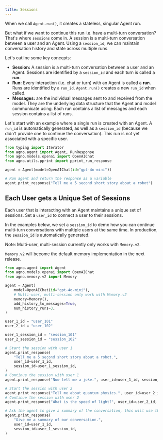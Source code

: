 ```yaml
---
title: Sessions
---
```


When we call `Agent.run()`, it creates a stateless, singular Agent run.

But what if we want to continue this run i.e. have a multi-turn conversation? That's where `sessions` come in. A session is a multi-turn conversation between a user and an Agent. Using a `session_id`, we can maintain conversation history and state across multiple runs.

Let's outline some key concepts:

- **Session:** A session is a multi-turn conversation between a user and an Agent. Sessions are identified by a `session_id` and each turn is called a **run**.
- **Run:** Every interaction (i.e. chat or turn) with an Agent is called a **run**. Runs are identified by a `run_id`. `Agent.run()` creates a new `run_id` when called.
- **Messages:** are the individual messages sent to and received from the model. They are the underlying data structure that the Agent and model communicate using. Each run contains a list of messages and each session contains a list of runs.

Let's start with an example where a single run is created with an Agent. A `run_id` is automatically generated, as well as a `session_id` (because we didn't provide one to continue the conversation). This run is not yet associated with a specific user.

```python
from typing import Iterator
from agno.agent import Agent, RunResponse
from agno.models.openai import OpenAIChat
from agno.utils.pprint import pprint_run_response

agent = Agent(model=OpenAIChat(id="gpt-4o-mini"))

# Run agent and return the response as a variable
agent.print_response("Tell me a 5 second short story about a robot")
```

## Each User gets a Unique Set of Sessions

Each user that is interacting with an Agent maintains a unique set of sessions. Set a `user_id` to connect a user to their sessions.

In the examples below, we set a `session_id` to demo how you can continue multi-turn conversations with multiple users at the same time. In production, the `session_id` is automatically generated.

Note: Multi-user, multi-session currently only works with `Memory.v2`.

<Tip>

`Memory.v2` will become the default memory implementation in the next release.

</Tip>

```python
from agno.agent import Agent
from agno.models.openai import OpenAIChat
from agno.memory.v2 import Memory

agent = Agent(
    model=OpenAIChat(id="gpt-4o-mini"),
    # Multi-user, multi-session only work with Memory.v2
    memory=Memory(),
    add_history_to_messages=True,
    num_history_runs=3,
)

user_1_id = "user_101"
user_2_id = "user_102"

user_1_session_id = "session_101"
user_2_session_id = "session_102"

# Start the session with user 1
agent.print_response(
    "Tell me a 5 second short story about a robot.",
    user_id=user_1_id,
    session_id=user_1_session_id,
)
# Continue the session with user 1
agent.print_response("Now tell me a joke.", user_id=user_1_id, session_id=user_1_session_id)

# Start the session with user 2
agent.print_response("Tell me about quantum physics.", user_id=user_2_id, session_id=user_2_session_id)
# Continue the session with user 2
agent.print_response("What is the speed of light?", user_id=user_2_id, session_id=user_2_session_id)

# Ask the agent to give a summary of the conversation, this will use the history from the previous messages
agent.print_response(
    "Give me a summary of our conversation.",
    user_id=user_1_id,
    session_id=user_1_session_id,
)
```
